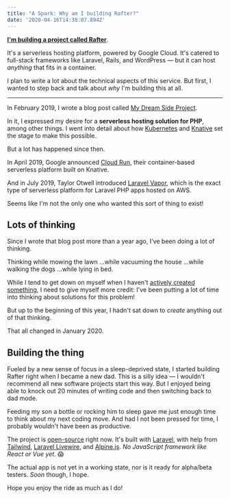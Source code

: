 ```yaml
---
title: "A Spark: Why am I building Rafter?"
date: '2020-04-16T14:38:07.894Z'
---
```


**[I'm building a project called Rafter](https://github.com/jplhomer/rafter)**.

It's a serverless hosting platform, powered by Google Cloud. It's catered to full-stack frameworks like Laravel, Rails, and WordPress — but it can host _anything_ that fits in a container.

I plan to write a lot about the technical aspects of this service. But first, I wanted to step back and talk about _why_ I'm building this at all.

---

In February 2019, I wrote a blog post called [My Dream Side Project](https://creative.jplhomer.org/009-my-dream-side-project/).

In it, I expressed my desire for a **serverless hosting solution for PHP**, among other things. I went into detail about how [Kubernetes](https://kubernetes.io/) and [Knative](https://knative.dev/) set the stage to make this possible.

But a lot has happened since then.

In April 2019, Google announced [Cloud Run](https://cloud.google.com/blog/products/serverless/announcing-cloud-run-the-newest-member-of-our-serverless-compute-stack), their container-based serverless platform built on Knative.

And in July 2019, Taylor Otwell introduced [Laravel Vapor](https://www.youtube.com/watch?v=XsPeWjKAUt0), which is the exact type of serverless platform for Laravel PHP apps hosted on AWS.

Seems like I'm not the only one who wanted this sort of thing to exist!

## Lots of thinking

Since I wrote that blog post more than a year ago, I've been doing a lot of thinking.

Thinking while mowing the lawn
...while vacuuming the house
...while walking the dogs
...while lying in bed.

While I tend to get down on myself when I haven't [actively created something](https://creative.jplhomer.org/011-creativity-consumption/), I need to give myself more credit: I've been putting a lot of time into thinking about solutions for this problem!

But up to the beginning of this year, I hadn't sat down to _create_ anything out of that thinking.

That all changed in January 2020.

## Building the thing

Fueled by a new sense of focus in a sleep-deprived state, I started building Rafter right when I became a new dad. This is a silly idea — I wouldn't recommend all new software projects start this way. But I enjoyed being able to knock out 20 minutes of writing code and then switching back to dad mode.

Feeding my son a bottle or rocking him to sleep gave me just enough time to think about my next coding move. And had I not been pressed for time, I probably wouldn't have been as productive.

The project is [open-source](https://github.com/jplhomer/rafter) right now. It's built with [Laravel](https://laravel.com/), with help from [Tailwind](https://tailwindcss.com), [Laravel Livewire](https://laravel-livewire.com/), and [Alpine.js](https://github.com/alpinejs/alpine). _No JavaScript framework like React or Vue yet_. 😱

The actual app is not yet in a working state, nor is it ready for alpha/beta testers. _Soon_ though, I hope.

Hope you enjoy the ride as much as I do!

